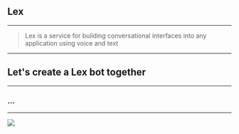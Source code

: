 
<Section>

# Lex

</Section>

---

<Section>

> Lex is a service for building conversational interfaces into any application using voice and text

</Section>

---

<Section>

## Let's create a Lex bot together

</Section>

---

<Section>

### ...

</Section>

---

<Image src="https://media.giphy.com/media/1236TCtX5dsGEo/giphy.gif" />
